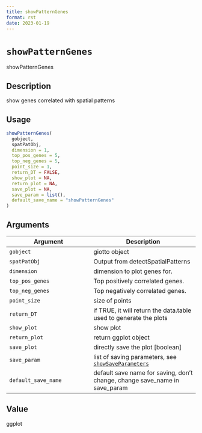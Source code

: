 ```yaml
--- 
title: showPatternGenes 
format: rst 
date: 2023-01-19 
--- 
```

# `showPatternGenes`

showPatternGenes


## Description

show genes correlated with spatial patterns


## Usage

```r
showPatternGenes(
  gobject,
  spatPatObj,
  dimension = 1,
  top_pos_genes = 5,
  top_neg_genes = 5,
  point_size = 1,
  return_DT = FALSE,
  show_plot = NA,
  return_plot = NA,
  save_plot = NA,
  save_param = list(),
  default_save_name = "showPatternGenes"
)
```


## Arguments

Argument      |Description
------------- |----------------
`gobject`     |     giotto object
`spatPatObj`     |     Output from detectSpatialPatterns
`dimension`     |     dimension to plot genes for.
`top_pos_genes`     |     Top positively correlated genes.
`top_neg_genes`     |     Top negatively correlated genes.
`point_size`     |     size of points
`return_DT`     |     if TRUE, it will return the data.table used to generate the plots
`show_plot`     |     show plot
`return_plot`     |     return ggplot object
`save_plot`     |     directly save the plot [boolean]
`save_param`     |     list of saving parameters, see [`showSaveParameters`](#showsaveparameters)
`default_save_name`     |     default save name for saving, don't change, change save_name in save_param


## Value

ggplot


